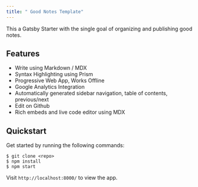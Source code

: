```yaml
---
title: " Good Notes Template"
---
```


This a Gatsby Starter with the single goal of organizing and publishing good notes.

## Features

- Write using Markdown / MDX
- Syntax Highlighting using Prism
- Progressive Web App, Works Offline
- Google Analytics Integration
- Automatically generated sidebar navigation, table of contents, previous/next
- Edit on Github
- Rich embeds and live code editor using MDX

## Quickstart

Get started by running the following commands:

```
$ git clone <repo>
$ npm install
$ npm start
```

Visit `http://localhost:8000/` to view the app.
